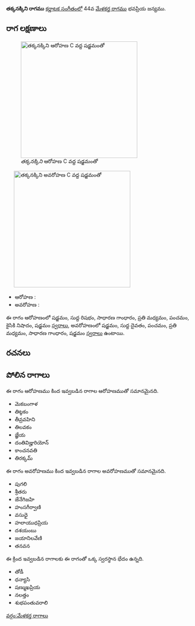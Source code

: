 {{Infobox ragam
	| name          	= తక్కనక్కిని
	| synonym	    	= 
	| mela          	= 
	| chakra        	= 
	| janaka        	= 
	| type          	= షడవ-ఔడవ
	| arohanam      	= {{svaraC|S|R1|G2|M2|P|N2|S'}} 
	| avarohanam    	= {{svaraC|S'|D1|P|M2|G2|S}}
	| jeeva         	=
	| chhaya        	=
	| nyasa         	=
	| vishesha      	= 
	| equivalent  		= 
}}
{{కర్ణాటక సంగీత రాగాలు}}
'''తక్కనక్కిని రాగము''' [[కర్ణాటక సంగీతం]]లో 44వ [[మేళకర్త రాగము]] భవప్రియ జన్యము. 


==రాగ లక్షణాలు==
[[Image:takkanakkini_ar_kb2wiki.png|thumb|right|316px|''తక్కనక్కిని'' ఆరోహణ C వద్ద షడ్జమంతో]]
	[[Image:takkanakkini_av_kb2wiki.png|thumb|right|316px|''తక్కనక్కిని'' అవరోహణ C వద్ద షడ్జమంతో]]

* ఆరోహణ : {{svaraC|S|R1|G2|M2|P|N2|S'}} 
* అవరోహణ : {{svaraC|S'|D1|P|M2|G2|S}}

ఈ రాగం ఆరోహణంలో షడ్జమం, సుద్ద  రిషభం, సాధారణ  గాంధారం, ప్రతి మధ్యమం, పంచమం, కైసికి నిషాదం, షడ్జమం [[స్వరాలు]], అవరోహణంలో షడ్జమం, సుద్ద దైవతం, పంచమం, ప్రతి మధ్యమం, సాధారణ  గాంధారం, షడ్జమం [[స్వరాలు]] ఉంటాయి.

==రచనలు==



==పోలిన రాగాలు==
ఈ రాగం ఆరోహణము కింద ఇవ్వబడిన రాగాల ఆరోహణముతో సమానమైనది.
* మెకబంగాళ
* తిట్ఠకం
* తీవ్రవహిని
* తిలవకం
* జ్ఞేయ
* దంతివిజ్హురియోన్
* కాంచనవతి
* తిరక్కమ్

ఈ రాగం అవరోహణము కింద ఇవ్వబడిన రాగాల అవరోహణముతో సమానమైనది.
* పుగలి
* శ్రీతరు
* జేనేగిజహి
* హంసగీర్వాణి
* వసుధై
* హలాయుధప్రియ
* దశయంబు
* జయానిలవేణి
* తనవన

ఈ క్రింద ఇవ్వబడిన రాగాలకు ఈ రాగంతో ఒక్క స్వరస్థాన భేదం ఉన్నది.
* తోడీ
* ధన్యాసి
* షణ్ముఖప్రియ
* నలత్తం
* శుభపంతువరాలి



[[వర్గం:మేళకర్త రాగాలు]]